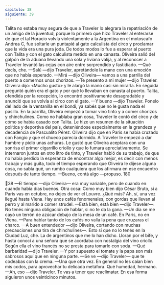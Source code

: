 ```yaml
---
capitulo: 38
siguiente: 39
---
```


Talita no estaba muy segura de que a Traveler lo alegrara la repatriación de
un amigo de la juventud, porque lo primero que hizo Traveler al enterarse de
que el tal Horacio volvía violentamente a la Argentina en el motoscafo Andrea C,
fue soltarle un puntapié al gato calculista del circo y proclamar que la vida era
una pura joda. De todos modos lo fue a esperar al puerto con Talita y con el gato
calculista metido en una canasta. Oliveira salió del galpón de la aduana llevando
una sola y liviana valija, y al reconocer a Traveler levantó las cejas con aire entre
sorprendido y fastidiado.
—Qué decís, che.
—Salú —dijo Traveler, apretándole la mano con una emoción que no había
esperado.
—Mirá —dijo Oliveira— vamos a una parrilla del puerto a comernos unos
chorizos.
—Te presento a mi mujer —dijo Traveler.
Oliveira dijo: «Mucho gusto» y le alargó la mano casi sin mirarla. En seguida
preguntó quién era el gato y por qué lo llevaban en canasta al puerto. Talita,
ofendida por la recepción, lo encontró positivamente desagradable y anunció
que se volvía al circo con el gato.
—Y bueno —dijo Traveler. Ponelo del lado de la ventanilla en el bondi, ya
sabés que no le gusta nada el pasillo. En la parrilla, Oliveira empezó a tomar vino
tinto y a comer chorizos y chinchulines. Como no hablaba gran cosa, Traveler le
contó del circo y de cómo se había casado con Talita. Le hizo un resumen de la
situación política y deportiva del país, deteniéndose especialmente en la
grandeza y decadencia de Pascualito Pérez. Oliveira dijo que en París se había
cruzado con Fangio y que el chueco parecía dormido. A Traveler le empezó a dar
hambre y pidió unas achuras. Le gustó que Oliveira aceptara con una sonrisa el
primer cigarrillo criollo y que lo fumara apreciativamente. Se internaron juntos
en otro litro de tinto, y Traveler habló de su trabajo, de que no había perdido la
esperanza de encontrar algo mejor, es decir con menos trabajo y más guita, todo
el tiempo esperando que Oliveira le dijese alguna cosa, no sabía qué, un rumbo
cualquiera que los afirmara en ese encuentro después de tanto tiempo.
—Bueno, contá algo —propuso.
180

38
—El tiempo —dijo Oliveira— era muy variable, pero de cuando en cuando
había días buenos. Otra cosa: Como muy bien dijo César Bruto, si a París vas en
octubre, no dejes de ver el Louvre. ¿Qué más? Ah, sí, una vez llegué hasta Viena.
Hay unos cafés fenomenales, con gordas que llevan al perro y al marido a comer
strudel.
—Está bien, está bien —dijo Traveler—. No tenés ninguna obligación de
hablar, si no te da la gana.
—Un día se me cayó un terrón de azúcar debajo de la mesa de un café. En
París, no en Viena.
—Para hablar tanto de los cafés no valía la pena que cruzaras el charco.
—A buen entendedor —dijo Oliveira, cortando con muchas precauciones una
tira de chinchulines—. Esto sí que no lo tenés en la Ciudad Luz, che. La de
argentinos que me lo han dicho. Lloran por el bife, y hasta conocí a una señora
que se acordaba con nostalgia del vino criollo. Según ella el vino francés no se
presta para tomarlo con soda.
—Qué barbaridad —dijo Traveler.
—Y por supuesto el tomate y la papa son más sabrosos aquí que en ninguna
parte.
—Se ve —dijo Traveler— que te codeabas con la crema.
—Una que otra vez. En general no les caían bien mis codos, para aprovechar
tu delicada metáfora. Qué humedad, hermano.
—Ah, eso —dijo Traveler. Te vas a tener que reaclimatar.
En esa forma siguieron unos veinticinco minutos.
